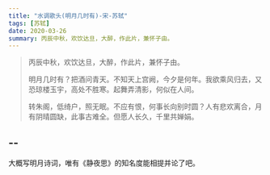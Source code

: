 ```yaml
---
title: "水调歌头(明月几时有)-宋-苏轼"
tags: [苏轼]
date: 2020-03-26
summary: 丙辰中秋，欢饮达旦，大醉，作此片，兼怀子由。
---
```


> 丙辰中秋，欢饮达旦，大醉，作此片，兼怀子由。
>
> 明月几时有？把酒问青天。不知天上宫阙，今夕是何年。我欲乘风归去，又恐琼楼玉宇，高处不胜寒。起舞弄清影，何似在人间。
>
> 转朱阁，低绮户，照无眠。不应有恨，何事长向别时圆？人有悲欢离合，月有阴晴圆缺，此事古难全。但愿人长久，千里共婵娟。

## --

大概写明月诗词，唯有《静夜思》的知名度能相提并论了吧。
